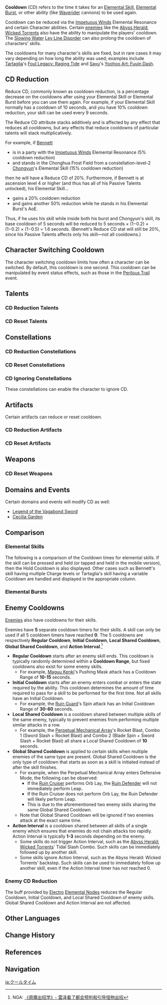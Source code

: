 {{About|the talent cooldown|the the cooldown on elemental application|Internal Cooldown}}
{{Terminology Infobox
|image        = Icon Attribute Cooldown Reduction.png
|type         = Attributes
|type2        = Combat
|type3        = Game Systems
}}
'''Cooldown''' (CD) refers to the time it takes for an [[Elemental Skill]], [[Elemental Burst]], or other ability (like [[Waverider]] cannons) to be used again.

Cooldown can be reduced via the {{Element|Anemo|24}} [[Impetuous Winds]] Elemental Resonance and certain Character abilities. Certain [[:Category:CD Increase Enemies|enemies]] like the [[Abyss Herald: Wicked Torrents]] also have the ability to manipulate the players' cooldown. The [[Slowing Water]] [[Ley Line Disorder]] can also prolong the cooldown of characters' skills.

The cooldowns for many character's skills are fixed, but in rare cases it may vary depending on how long the ability was used; examples include [[Tartaglia]]'s [[Foul Legacy: Raging Tide]] and [[Sayu]]'s [[Yoohoo Art: Fuuin Dash]].

==CD Reduction==
Reduce CD, commonly known as cooldown reduction, is a percentage decrease on the cooldowns after using your Elemental Skill or Elemental Burst before you can use them again. For example, if your Elemental Skill normally has a cooldown of 10 seconds, and you have 10% cooldown reduction, your skill can be used every 9 seconds.

The Reduce CD attribute stacks additively and is affected by any effect that reduces all cooldowns, but any effects that reduce cooldowns of particular talents will stack multiplicatively.

For example, if [[Bennett]]

* is in a party with the {{Element|Anemo|24}} [[Impetuous Winds]] Elemental Resonance (5% cooldown reduction)
* and stands in the Chonghua Frost Field from a constellation-level-2 [[Chongyun]]'s Elemental Skill (15% cooldown reduction)

then he will have a Reduce CD of 20%. Furthermore, if Bennett is at ascension level 4 or higher (and thus has all of his Passive Talents unlocked), his Elemental Skill...

* gains a 20% cooldown reduction
* and gains another 50% reduction while he stands in his Elemental Burst's AoE.

Thus, if he uses his skill while inside both his burst and Chongyun's skill, its base cooldown of 5 seconds will be reduced to 5 seconds × (1−0.2) × (1−0.2) × (1−0.5) = 1.6 seconds. (Bennett's Reduce CD stat will still be 20%, since his Passive Talents affects only his skill&mdash;not all cooldowns.)

==Character Switching Cooldown==
The character switching cooldown limits how often a character can be switched. By default, this cooldown is one second. This cooldown can be manipulated by event status effects, such as those in the [[Perilous Trail (Event)|Perilous Trail]] event.

==Talents==
===CD Reduction Talents===
{{Talents by Category Table|Cooldown Reduction Talents}}
===CD Reset Talents===
{{Talents by Category Table|Cooldown Reset Talents}}

==Constellations==
===CD Reduction Constellations===
{{Constellations by Category Table|Cooldown Reduction Constellations}}

===CD Reset Constellations===
{{Constellations by Category Table|Cooldown Reset Constellations}}

===CD Ignoring Constellations===
These constellations can enable the character to ignore CD.

{{Constellations by Category Table|Cooldown Ignoring Constellations}}

==Artifacts==
Certain artifacts can reduce or reset cooldown.

===CD Reduction Artifacts===
{{Artifacts by Category Table|Cooldown Reduction Artifacts}}

===CD Reset Artifacts===
{{Artifacts by Category Table|Cooldown Reset Artifacts}}

==Weapons==
===CD Reset Weapons===
{{Weapons by Category Table|Cooldown Reset Passive Weapons}}

==Domains and Events==
Certain domains and events will modify CD as well:
*[[Legend of the Vagabond Sword]]
*[[Cecilia Garden]]

==Comparison==
===Elemental Skills===
The following is a comparison of the Cooldown times for elemental skills. If the skill can be pressed and held (or tapped and held in the mobile version), then the Hold Cooldown is also displayed. Other cases such as Bennett's skill having multiple Charge levels or Tartaglia's skill having a variable Cooldown are handled and displayed in the appropriate column.
{{Talents by Category Table|Elemental Skills|nodescription=1|notype=1|attr1=CD|attr1head=Cooldown (Press) |attr1type=number|attr2=CDHold|attr2head=Cooldown (Hold)|attr2type=number|width=auto}}

===Elemental Bursts===
{{Transclude|Elemental Burst|Comparison}}

==Enemy Cooldowns==
[[Enemies]] also have cooldowns for their skills.

Enemies have '''5''' separate cooldown timers for their skills. A skill can only be used if all 5 cooldown timers have reached '''0'''. The 5 cooldowns are respectively '''Regular Cooldown''', '''Initial Cooldown''', '''Local Shared Cooldown''', '''Global Shared Cooldown''', and '''Action Interval'''.<ref>NGA: [https://ngabbs.com/read.php?tid=32325602 《原魔出招学》- 雷泽看了都会预判和引导怪物出招]</ref>

* '''Regular Cooldown''' starts after an enemy skill ends. This cooldown is typically randomly determined within a '''Cooldown Range''', but fixed cooldowns also exist for some enemy skills.
** For example, [[Maguu Kenki]]'s Pushing Mask attack has a Cooldown Range of '''10-15''' seconds.
* '''Initial Cooldown''' starts after an enemy enters combat or enters the state required by the ability. This cooldown determines the amount of time required to pass for a skill to be performed for the first time. Not all skills have an Initial Cooldown.
** For example, the [[Ruin Guard]]'s Spin attack has an Initial Cooldown Range of '''30-60''' seconds.
* '''Local Shared Cooldown''' is a cooldown shared between multiple skills of the same enemy, typically to prevent enemies from performing multiple similar attacks in a row.
** For example, the [[Perpetual Mechanical Array]]'s Rocket Blast, Combo 1 (Sword Slash + Rocket Blast) and Combo 2 (Blade Spin + Sword Slash + Rocket Blast) all share a Local Shared Cooldown of '''10''' seconds.
* '''Global Shared Cooldown''' is applied to certain skills when multiple enemies of the same type are present. Global Shared Cooldown is the only type of cooldown that starts as soon as a skill is initiated instead of after the skill finishes.
** For example, when the Perpetual Mechanical Array enters Defensive Mode, the following can be observed:
*** If the [[Ruin Cruiser]] performs Orb Lay, the [[Ruin Defender]] will not immediately perform Leap.
*** If the Ruin Cruiser does not perform Orb Lay, the Ruin Defender will likely perform Leap.
*** This is due to the aforementioned two enemy skills sharing the same Global Shared Cooldown.
** Note that Global Shared Cooldown will be ignored if two enemies attack at the exact same time.
* '''Action Interval''' is a cooldown shared between all skills of a single enemy which ensures that enemies do not chain attacks too rapidly. Action Interval is typically '''1-3''' seconds depending on the enemy.
** Some skills do not trigger Action Interval, such as the [[Abyss Herald: Wicked Torrents]]' Tidal Slash Combo. Such skills can be immediately followed up by another skill.
** Some skills ignore Action Interval, such as the Abyss Herald: Wicked Torrents' backstep. Such skills can be used to immediately follow up another skill, even if the Action Interval timer has not reached 0.

===Enemy CD Reduction===
The buff provided by [[Electro]] [[Elemental Nodes]] reduces the Regular Cooldown, Initial Cooldown, and Local Shared Cooldown of enemy skills. Global Shared Cooldown and Action Interval are not affected.

==Other Languages==
{{Flex|
===CD===
{{Other Languages
|en      = CD
|zhs     = 冷却时间
|zhs_rm  = Lěngquè Shíjiān
|zht     = 冷卻時間
|zht_rm  = Lěngquè Shíjiān
|zh_tl   = Cooldown Time
|ja      = クールタイム
|ja_rm   = Kuurutaimu
|ko      = 재사용 대기시간
|ko_rm   = Jaesayong Daegisigan
|ko_tl   = Cooldown
|es      = {{tt|TdE|Tiempo de Espera}}
|es_tl   = Waiting Time
|fr      = Temps de recharge
|fr_tl   = Recharge Time
|ru      = Время отката
|ru_tl   = Recoil Time
|th      = คูลดาวน์
|th_rm   = 
|th_tl   = 
|vi      = CD
|de      = Abklingzeit
|de_tl   = Attenuation Time
|id      = Cooldown
|pt      = Tempo de Recarga
|pt_tl   = Recharge Times
|tr      = {{tt|BS|Bekleme Süresi}}
|tr_tl   = 
|it      = {{tt|TdR|Tempi di Ricarica}}
|it_tl   = Time of Recharge
}}
|
===CD Reduction===
{{Other Languages
|en      = CD Reduction
|zhs     = 冷却缩减
|zhs_rm  = Lěngquè Suōjiǎn
|zht     = 冷卻縮減
|zht_rm  = Lěngquè Suōjiǎn
|zh_tl   = Cooldown Reduction
|ja      = クールタイム短縮
|ja_rm   = Kuurutaimu Tanshuku
|ja_tl   = Cooldown Reduction
|ko      = 재사용 대기시간 감소
|ko_rm   = Jaesayong Daegisigan Gamso
|ko_tl   = Cooldown Reduction
|es      = Disminución de {{tt|TdE|Tiempo de Espera}}
|es_tl   = Waiting Time Reduction
|fr      = Réduction du {{tt|TdR|Temps de Recharge}}
|fr_tl   = Reduction of Recharge Time
|ru      = Снижение времени отката
|ru_tl   = Recoil Time Reduction
|th      = ลดการคูลดาวน์
|th_rm   = 
|th_tl   = 
|vi      = Giảm CD
|vi_tl   = CD Reduction
|de      = Schnelles Abklingen
|de_tl   = Fast Attenuation
|id      = Reduce CD
|pt      = Redução de Recarga
|pt_tl   = 
|tr      = {{tt|BS|Bekleme Süresi}} Azaltımı
|tr_tl   = 
|it      = Riduzione {{tt|TdR|Tempi di Ricarica}}
|it_tl   = Time of Recharge Reduction
}}
}}

==Change History==
{{Change History|1.0}}

==References==
{{Reflist}}

==Navigation==
{{Combat Navbox}}

[[ja:クールタイム]]